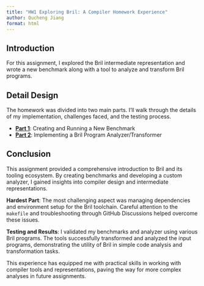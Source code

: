 ```yaml
---
title: "HW1 Exploring Bril: A Compiler Homework Experience"
author: Qucheng Jiang
format: html
---
```


## Introduction

For this assignment, I explored the Bril intermediate representation and wrote a new benchmark along with a tool to analyze and transform Bril programs. 


## Detail Design

The homework was divided into two main parts. I’ll walk through the details of my implementation, challenges faced, and the testing process.

- [**Part 1**](https://github.com/jiangqucheng/EECE7398_ST_Compiler/tree/main/HW1/Part1): Creating and Running a New Benchmark
- [**Part 2**](https://github.com/jiangqucheng/EECE7398_ST_Compiler/tree/main/HW1/Part2): Implementing a Bril Program Analyzer/Transformer


## Conclusion

This assignment provided a comprehensive introduction to Bril and its tooling ecosystem. By creating benchmarks and developing a custom analyzer, I gained insights into compiler design and intermediate representations.

**Hardest Part**: The most challenging aspect was managing dependencies and environment setup for the Bril toolchain. Careful attention to the `makefile` and troubleshooting through GitHub Discussions helped overcome these issues.

**Testing and Results**: I validated my benchmarks and analyzer using various Bril programs. The tools successfully transformed and analyzed the input programs, demonstrating the utility of Bril in simple code analysis and transformation tasks.

This experience has equipped me with practical skills in working with compiler tools and representations, paving the way for more complex analyses in future assignments.


